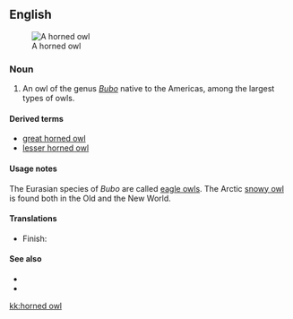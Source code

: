==English==
[[Image:Bubo virginianusDO1908P01CA.JPG|thumb|A horned owl]]

===Noun===
{{en-noun|sg=[[horned]] [[owl]]}}

# An owl of the genus ''[[Bubo]]'' native to the Americas, among the largest types of owls.

====Derived terms====
* [[great horned owl]]
* [[lesser horned owl]]

====Usage notes====
The Eurasian species of ''Bubo'' are called [[eagle owl|eagle owls]]. The Arctic [[snowy owl]] is found both in the Old and the New World.

====Translations====
{{trans-top|New World member of the genus ''Bubo''}}
* Finish: {{t|fi|huuhkaja}}
{{trans-mid}}
{{trans-bottom}}

====See also====
* {{pedialite}}
* {{specieslite|Bubo}}

[[kk:horned owl]]
